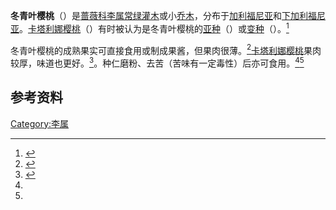 {{not|冬青叶桂樱}}
{{Speciesbox
| image = Prunus_ilicifolia_ne1.jpg
| image_caption = 
| status = LC
| status_system = IUCN3.1
| parent = Prunus subg. Padus
| taxon = Prunus ilicifolia
| authority = ([[Thomas_Nuttall|Nutt.]] ex [[William_Jackson_Hooker|Hook.]] & [[George_Arnott_Walker-Arnott|Arn.]]) [[Wilhelm_Gerhard_Walpers|Walp.]]
| range_map = Prunus ilicifolia range map 3.png
| range_map_caption = 绿色为冬青叶樱桃分布，蓝色为卡塔利娜樱桃分布
| synonyms = *''Cerasus ilicifolia'' <small>Nutt. ex Hook. & Arn.</small>
*''Cerasus lyonii'' <small>Eastw.</small>
*''Laurocerasus ilicifolia'' <small>(Nutt. ex Hook. & Arn.) M.Roem.</small>
*''Laurocerasus lyonii'' <small>(Eastw.) Britton</small>
*''Prunus ilicifolia'' var. ''integrifolia'' <small>Sudw.</small>
*''Prunus ilicifolia'' subsp. ''lyonii'' <small>(Eastw.) P.H.Raven</small>
*''Prunus ilicifolia'' subsp. ''occidentalis'' <small>(W.S.Lyon) A.E.Murray</small>
*''Prunus integrifolia'' <small>(Sudw.) Sarg.</small>
*''Prunus lyonii'' <small>(Eastw.) Sarg.</small>
| synonyms_ref = <ref>{{Cite web|title=''Prunus ilicifolia'' (Nutt. ex Hook. & Arn.) D.Dietr.|url=http://powo.science.kew.org/taxon/urn:lsid:ipni.org:names:30123157-2|accessdate=2021-01-19|author=|date=|format=|work=Plants of the World Online|publisher=Kew Science|language=en|archive-date=2020-06-28|archive-url=https://web.archive.org/web/20200628080506/http://powo.science.kew.org/taxon/urn:lsid:ipni.org:names:30123157-2|dead-url=no}}</ref>
}}

'''冬青叶樱桃'''（{{lang-xm|Prunus ilicifolia}}）是[[蔷薇科|蔷薇科]][[李属|李属]][[常绿|常绿]][[灌木|灌木]]或小[[乔木|乔木]]，分布于[[加利福尼亚|加利福尼亚]]和[[下加利福尼亚|下加利福尼亚]]。[[卡塔利娜樱桃|卡塔利娜樱桃]]（{{lang-xm|Prunus lyonii}}）有时被认为是冬青叶樱桃的[[亚种|亚种]]（{{sn|''Prunus ilicifolia'' subsp. ''lyonii''}}）或[[变种|变种]]（{{sn|''Prunus ilicifolia'' var. ''occidentalis''}}）。<ref>{{Cite web|title=''Prunus ilicifolia'' in Flora of North America|url=http://efloras.org/florataxon.aspx?flora_id=1&taxon_id=250100394|accessdate=2021-01-19|author=|date=|format=|work=eFloras.org|publisher=|language=en|archive-date=2022-01-19|archive-url=https://web.archive.org/web/20220119171827/http://www.efloras.org/florataxon.aspx?flora_id=1&taxon_id=250100394|dead-url=no}}</ref>

冬青叶樱桃的成熟果实可直接食用或制成果酱，但果肉很薄。<ref name=":0">{{Cite web|title=''Prunus ilicifolia'' Holly-Leaved Cherry|url=https://pfaf.org/user/Plant.aspx?LatinName=Prunus+ilicifolia|accessdate=2021-01-19|author=|date=|format=|work=PFAF Plant Database|publisher=|language=|archive-date=2020-09-19|archive-url=https://web.archive.org/web/20200919001943/https://pfaf.org/user/Plant.aspx?LatinName=Prunus+ilicifolia|dead-url=no}}</ref>[[卡塔利娜樱桃|卡塔利娜樱桃]]果肉较厚，味道也更好。<ref name=":1">{{Cite web|title=''Prunus lyonii'' Catalina Island Cherry|url=https://pfaf.org/user/Plant.aspx?LatinName=Prunus+lyonii|accessdate=2021-01-19|author=|date=|format=|work=PFAF Plant Database|publisher=|language=|archive-date=2021-11-08|archive-url=https://web.archive.org/web/20211108070601/https://pfaf.org/user/Plant.aspx?LatinName=Prunus+lyonii|dead-url=no}}</ref>。种仁磨粉、去苦（苦味有一定毒性）后亦可食用。<ref name=":0" /><ref name=":1" />

== 参考资料 ==
<references />
{{Taxonbar|from=Q2114443}}

[[Category:李属|Category:李属]]